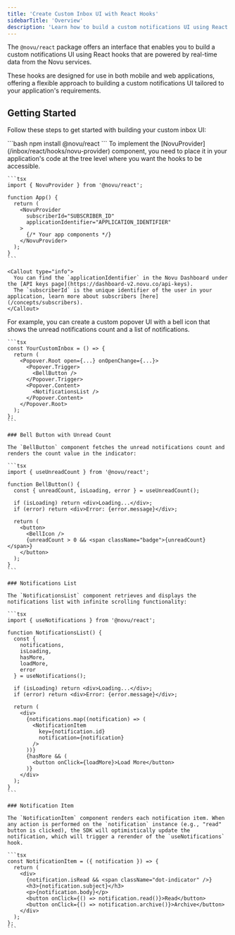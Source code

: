 ```yaml
---
title: 'Create Custom Inbox UI with React Hooks'
sidebarTitle: 'Overview'
description: 'Learn how to build a custom notifications UI using React hooks powered by Novu'
---
```


The `@novu/react` package offers an interface that enables you to build a custom notifications UI using React hooks that are powered by real-time data from the Novu services.

These hooks are designed for use in both mobile and web applications, offering a flexible approach to building a custom notifications UI tailored to your application's requirements.

## Getting Started

Follow these steps to get started with building your custom inbox UI:

<Steps>
  <Step title="Install the @novu/react package">
    ```bash 
    npm install @novu/react 
    ```
  </Step>

  <Step title="Implement the NovuProvider">
    To implement the [NovuProvider](/inbox/react/hooks/novu-provider) component, you need to place it in your application's code at the tree level where you want the hooks to be accessible.

    ```tsx
    import { NovuProvider } from '@novu/react';

    function App() {
      return (
        <NovuProvider
          subscriberId="SUBSCRIBER_ID"
          applicationIdentifier="APPLICATION_IDENTIFIER"
        >
          {/* Your app components */}
        </NovuProvider>
      );
    }
    ```

    <Callout type="info">
      You can find the `applicationIdentifier` in the Novu Dashboard under the [API keys page](https://dashboard-v2.novu.co/api-keys).
      The `subscriberId` is the unique identifier of the user in your application, learn more about subscribers [here](/concepts/subscribers).
    </Callout>
  </Step>

  <Step title="Create the custom Inbox UI">
    For example, you can create a custom popover UI with a bell icon that shows the unread notifications count and a list of notifications.

    ```tsx 
    const YourCustomInbox = () => {
      return (
        <Popover.Root open={...} onOpenChange={...}>
          <Popover.Trigger>
            <BellButton />
          </Popover.Trigger>
          <Popover.Content>
            <NotificationsList />
          </Popover.Content>
        </Popover.Root>
      );
    };
    ```

    ### Bell Button with Unread Count

    The `BellButton` component fetches the unread notifications count and renders the count value in the indicator:

    ```tsx
    import { useUnreadCount } from '@novu/react';

    function BellButton() {
      const { unreadCount, isLoading, error } = useUnreadCount();
      
      if (isLoading) return <div>Loading...</div>;
      if (error) return <div>Error: {error.message}</div>;
      
      return (
        <button>
          <BellIcon />
          {unreadCount > 0 && <span className="badge">{unreadCount}</span>}
        </button>
      );
    }
    ```

    ### Notifications List

    The `NotificationsList` component retrieves and displays the notifications list with infinite scrolling functionality:

    ```tsx
    import { useNotifications } from '@novu/react';

    function NotificationsList() {
      const { 
        notifications,
        isLoading,
        hasMore,
        loadMore,
        error 
      } = useNotifications();

      if (isLoading) return <div>Loading...</div>;
      if (error) return <div>Error: {error.message}</div>;

      return (
        <div>
          {notifications.map((notification) => (
            <NotificationItem 
              key={notification.id} 
              notification={notification} 
            />
          ))}
          {hasMore && (
            <button onClick={loadMore}>Load More</button>
          )}
        </div>
      );
    }
    ```

    ### Notification Item

    The `NotificationItem` component renders each notification item. When any action is performed on the `notification` instance (e.g., "read" button is clicked), the SDK will optimistically update the notification, which will trigger a rerender of the `useNotifications` hook.

    ```tsx
    const NotificationItem = ({ notification }) => {
      return (
        <div>
          {notification.isRead && <span className="dot-indicator" />}
          <h3>{notification.subject}</h3>
          <p>{notification.body}</p>
          <button onClick={() => notification.read()}>Read</button>
          <button onClick={() => notification.archive()}>Archive</button>
        </div>
      );
    };
    ```
  </Step>
</Steps>
